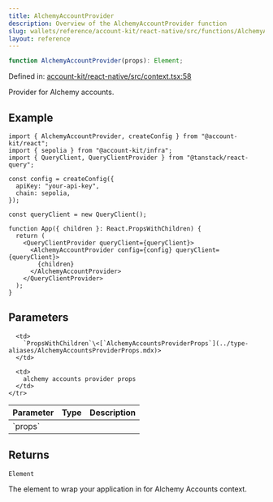 ```yaml
---
title: AlchemyAccountProvider
description: Overview of the AlchemyAccountProvider function
slug: wallets/reference/account-kit/react-native/src/functions/AlchemyAccountProvider
layout: reference
---
```


```ts
function AlchemyAccountProvider(props): Element;
```

Defined in: [account-kit/react-native/src/context.tsx:58](https://github.com/alchemyplatform/aa-sdk/blob/4987bdd63823427c48ec21401b71fa3cfc2d0675/account-kit/react-native/src/context.tsx#L58)

Provider for Alchemy accounts.

## Example

```tsx
import { AlchemyAccountProvider, createConfig } from "@account-kit/react";
import { sepolia } from "@account-kit/infra";
import { QueryClient, QueryClientProvider } from "@tanstack/react-query";

const config = createConfig({
  apiKey: "your-api-key",
  chain: sepolia,
});

const queryClient = new QueryClient();

function App({ children }: React.PropsWithChildren) {
  return (
    <QueryClientProvider queryClient={queryClient}>
      <AlchemyAccountProvider config={config} queryClient={queryClient}>
        {children}
      </AlchemyAccountProvider>
    </QueryClientProvider>
  );
}
```

## Parameters

<table>
  <thead>
    <tr>
      <th align="left">Parameter</th>
      <th align="left">Type</th>
      <th align="left">Description</th>
    </tr>
  </thead>

  <tbody>
    <tr>
      <td>
        `props`
      </td>

      <td>
        `PropsWithChildren`\<[`AlchemyAccountsProviderProps`](../type-aliases/AlchemyAccountsProviderProps.mdx)>
      </td>

      <td>
        alchemy accounts provider props
      </td>
    </tr>

  </tbody>
</table>

## Returns

`Element`

The element to wrap your application in for Alchemy Accounts context.
